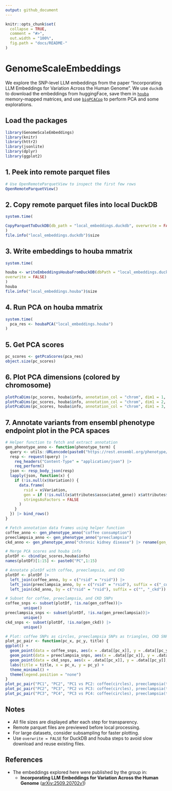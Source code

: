 ```yaml
---
output: github_document
---
```


```r
knitr::opts_chunk$set(
  collapse = TRUE,
  comment = "#>",
  out.width = "100%",
  fig.path = "docs/README-"
)
```

# GenomeScaleEmbeddings

We explore the SNP-level LLM embeddings from the paper "Incorporating LLM Embeddings for Variation Across the Human Genome".
We use `duckdb` to download the embeddings from huggingFace, save them in [`houba`](https://github.com/HervePerdry/houba) memory-mapped matrices, and use [`bigPCACpp`](https://github.com/fbertran/bigPCAcpp/) to perform PCA and some explorations.

## Load the packages

```r
library(GenomeScaleEmbeddings)
library(knitr)
library(httr2)
library(jsonlite)
library(dplyr)
library(ggplot2)
```

## 1. Peek into remote parquet files

```r
# Use OpenRemoteParquetView to inspect the first few rows
OpenRemoteParquetView()
```

## 2. Copy remote parquet files into local DuckDB

```r
system.time(

CopyParquetToDuckDB(db_path = "local_embeddings.duckdb", overwrite = FALSE)
)
file.info("local_embeddings.duckdb")$size
```

## 3. Write embeddings to houba mmatrix

```r
system.time(

houba <- writeEmbeddingsHoubaFromDuckDB(dbPath = "local_embeddings.duckdb", 
overwrite = FALSE)
)
houba
file.info("local_embeddings.houba")$size
```

## 4. Run PCA on houba mmatrix

```r
system.time(
  pca_res <- houbaPCA("local_embeddings.houba")
)
```

## 5. Get PCA scores

```r
pc_scores <- getPcaScores(pca_res)
object.size(pc_scores)
```

## 6. Plot PCA dimensions (colored by chromosome)

```r
plotPcaDims(pc_scores, houba$info, annotation_col = "chrom", dim1 = 1, dim2 = 2)
plotPcaDims(pc_scores, houba$info, annotation_col = "chrom", dim1 = 2, dim2 = 3)
plotPcaDims(pc_scores, houba$info, annotation_col = "chrom", dim1 = 3, dim2 = 4)
```

## 7. Annotate variants  from ensembl phenotype endpoint plot in the PCA spaces

```r
# Helper function to fetch and extract annotation
gen_phenotype_anno <- function(phenotype_term) {
  query <- utils::URLencode(paste0("https://rest.ensembl.org/phenotype/term/homo_sapiens/", phenotype_term))
  resp <- request(query) |>
    req_headers("Content-Type" = "application/json") |>
    req_perform()
  json <- resp_body_json(resp)
  lapply(json, function(x) {
    if (!is.null(x$Variation)) {
      data.frame(
        rsid = x$Variation,
        gen = if (!is.null(x$attributes$associated_gene)) x$attributes$associated_gene else NA,
        stringsAsFactors = FALSE
      )
    }
  }) |> bind_rows()
}

# Fetch annotation data frames using helper function
coffee_anno <- gen_phenotype_anno("coffee consumption")
preeclampsia_anno <- gen_phenotype_anno("preeclampsia")
ckd_anno <- gen_phenotype_anno("chronic kidney disease") |> rename(gen_ckd = gen)

# Merge PCA scores and houba info
plotDf <- cbind(pc_scores,houba$info)
names(plotDf)[1:15] <- paste0("PC",1:15)

# Annotate plotDf with coffee, preeclampsia, and CKD
plotDf <- plotDf |>
  left_join(coffee_anno, by = c("rsid" = "rsid")) |>
  left_join(preeclampsia_anno, by = c("rsid" = "rsid"), suffix = c("_coffee", "_preeclampsia")) |>
  left_join(ckd_anno, by = c("rsid" = "rsid"), suffix = c("", "_ckd"))

# Subset for coffee, preeclampsia, and CKD SNPs
coffee_snps <- subset(plotDf, !is.na(gen_coffee))|>
        unique()
preeclampsia_snps <- subset(plotDf, !is.na(gen_preeclampsia))|>
        unique()
ckd_snps <- subset(plotDf, !is.na(gen_ckd)) |>
        unique()

# Plot: coffee SNPs as circles, preeclampsia SNPs as triangles, CKD SNPs as squares
plot_pc_pair <- function(pc_x, pc_y, title) {
ggplot() +
  geom_point(data = coffee_snps, aes(x = .data[[pc_x]], y = .data[[pc_y]], color = .data[["gen_coffee"]]), shape = 16, size = 2, alpha = 0.7) +
  geom_point(data = preeclampsia_snps, aes(x = .data[[pc_x]], y = .data[[pc_y]], color = .data[["gen_preeclampsia"]]), shape = 17, size = 2, alpha = 0.7) +
  geom_point(data = ckd_snps, aes(x = .data[[pc_x]], y = .data[[pc_y]], color = .data[["gen_ckd"]]), shape = 15, size = 2, alpha = 0.7) +
  labs(title = title, x = pc_x, y = pc_y) +
  theme_minimal() +
  theme(legend.position = "none")
}
plot_pc_pair("PC1", "PC2", "PC1 vs PC2: coffee(circles), preeclampsia(triangles), CKD(squares) ")
plot_pc_pair("PC2", "PC3", "PC2 vs PC3: coffee(circles), preeclampsia(triangles), CKD(squares)")
plot_pc_pair("PC3", "PC4", "PC3 vs PC4: coffee(circles), preeclampsia(triangles), CKD(squares)")
```


## Notes

- All file sizes are displayed after each step for transparency.
- Remote parquet files are previewed before local processing.
- For large datasets, consider subsampling for faster plotting.
- Use `overwrite = FALSE` for DuckDB and houba steps to avoid slow download and reuse existing files.

## References

- The embeddings explored  here were published by the group in:
  - **Incorporating LLM Embeddings for Variation Across the Human Genome** ([arXiv:2509.20702v1](https://arxiv.org/html/2509.20702v1))

